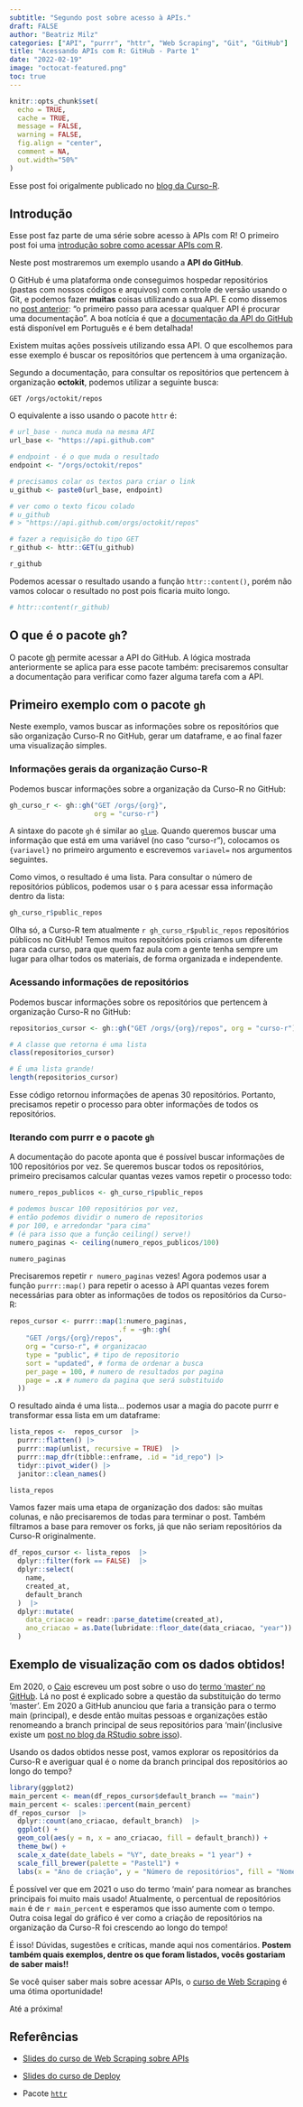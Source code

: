 ```yaml
---
subtitle: "Segundo post sobre acesso à APIs."
draft: FALSE
author: "Beatriz Milz"
categories: ["API", "purrr", "httr", "Web Scraping", "Git", "GitHub"]
title: "Acessando APIs com R: GitHub - Parte 1"
date: "2022-02-19"
image: "octocat-featured.png"
toc: true
---
```


```r
knitr::opts_chunk$set(
  echo = TRUE,
  cache = TRUE,
  message = FALSE,
  warning = FALSE,
  fig.align = "center",
  comment = NA,
  out.width="50%"
)
```

::: callout-tip
Esse post foi origalmente publicado no [blog da Curso-R](https://blog.curso-r.com/posts/2022-02-19-api-github-1/).
:::

## Introdução

Esse post faz parte de uma série sobre acesso à APIs com R!
O primeiro post foi uma [introdução sobre como acessar APIs com R](https://blog.curso-r.com/posts/2021-11-29-api-pokemon/).

Neste post mostraremos um exemplo usando a **API do GitHub**.

O GitHub é uma plataforma onde conseguimos hospedar repositórios (pastas com nossos códigos e arquivos) com controle de versão usando o Git, e podemos fazer **muitas** coisas utilizando a sua API.
E como dissemos no [post anterior](https://blog.curso-r.com/posts/2021-11-29-api-pokemon/): "o primeiro passo para acessar qualquer API é procurar uma documentação".
A boa notícia é que a [documentação da API do GitHub](https://docs.github.com/pt/rest) está disponível em Português e é bem detalhada!

Existem muitas ações possíveis utilizando essa API.
O que escolhemos para esse exemplo é buscar os repositórios que pertencem à uma organização.

Segundo a documentação, para consultar os repositórios que pertencem à organização **octokit**, podemos utilizar a seguinte busca:

    GET /orgs/octokit/repos

O equivalente a isso usando o pacote `httr` é:

```r
# url_base - nunca muda na mesma API
url_base <- "https://api.github.com"      

# endpoint - é o que muda o resultado
endpoint <- "/orgs/octokit/repos"                 

# precisamos colar os textos para criar o link
u_github <- paste0(url_base, endpoint) 

# ver como o texto ficou colado
# u_github 
# > "https://api.github.com/orgs/octokit/repos"

# fazer a requisição do tipo GET
r_github <- httr::GET(u_github) 

r_github
```

Podemos acessar o resultado usando a função `httr::content()`, porém não vamos colocar o resultado no post pois ficaria muito longo.

```r
# httr::content(r_github)
```

## O que é o pacote `gh`?

O pacote [gh](https://gh.r-lib.org/) permite acessar a API do GitHub.
A lógica mostrada anteriormente se aplica para esse pacote também: precisaremos consultar a documentação para verificar como fazer alguma tarefa com a API.

## Primeiro exemplo com o pacote `gh`

Neste exemplo, vamos buscar as informações sobre os repositórios que são organização Curso-R no GitHub, gerar um dataframe, e ao final fazer uma visualização simples.

### Informações gerais da organização Curso-R

Podemos buscar informações sobre a organização da Curso-R no GitHub:

```r
gh_curso_r <- gh::gh("GET /orgs/{org}",
                     org = "curso-r")
```

A sintaxe do pacote `gh` é similar ao [`glue`](https://github.com/tidyverse/glue).
Quando queremos buscar uma informação que está em uma variável (no caso "curso-r"), colocamos os `{variavel}` no primeiro argumento e escrevemos `variavel=` nos argumentos seguintes.

Como vimos, o resultado é uma lista.
Para consultar o número de repositórios públicos, podemos usar o `$` para acessar essa informação dentro da lista:

```r
gh_curso_r$public_repos
```

Olha só, a Curso-R tem atualmente `r gh_curso_r$public_repos` repositórios públicos no GitHub!
Temos muitos repositórios pois criamos um diferente para cada curso, para que quem faz aula com a gente tenha sempre um lugar para olhar todos os materiais, de forma organizada e independente.

### Acessando informações de repositórios

Podemos buscar informações sobre os repositórios que pertencem à organização Curso-R no GitHub:

```r
repositorios_cursor <- gh::gh("GET /orgs/{org}/repos", org = "curso-r")

# A classe que retorna é uma lista
class(repositorios_cursor)

# É uma lista grande!
length(repositorios_cursor)
```

Esse código retornou informações de apenas 30 repositórios.
Portanto, precisamos repetir o processo para obter informações de todos os repositórios.

### Iterando com purrr e o pacote `gh`

A documentação do pacote aponta que é possível buscar informações de 100 repositórios por vez.
Se queremos buscar todos os repositórios, primeiro precisamos calcular quantas vezes vamos repetir o processo todo:

```r
numero_repos_publicos <- gh_curso_r$public_repos

# podemos buscar 100 repositórios por vez,
# então podemos dividir o numero de repositorios
# por 100, e arredondar "para cima"
# (é para isso que a função ceiling() serve!)
numero_paginas <- ceiling(numero_repos_publicos/100)

numero_paginas
```

Precisaremos repetir `r numero_paginas` vezes!
Agora podemos usar a função `purrr::map()` para repetir o acesso à API quantas vezes forem necessárias para obter as informações de todos os repositórios da Curso-R:

```r
repos_cursor <- purrr::map(1:numero_paginas, 
                           .f = ~gh::gh(
    "GET /orgs/{org}/repos", 
    org = "curso-r", # organizacao
    type = "public", # tipo de repositorio 
    sort = "updated", # forma de ordenar a busca
    per_page = 100, # numero de resultados por pagina
    page = .x # numero da pagina que será substituido
  ))
```

O resultado ainda é uma lista... podemos usar a magia do pacote purrr e transformar essa lista em um dataframe:

```r
lista_repos <-  repos_cursor  |> 
  purrr::flatten() |> 
  purrr::map(unlist, recursive = TRUE)  |> 
  purrr::map_dfr(tibble::enframe, .id = "id_repo") |> 
  tidyr::pivot_wider() |> 
  janitor::clean_names()

lista_repos
```

Vamos fazer mais uma etapa de organização dos dados: são muitas colunas, e não precisaremos de todas para terminar o post.
Também filtramos a base para remover os forks, já que não seriam repositórios da Curso-R originalmente.

```r
df_repos_cursor <- lista_repos  |>
  dplyr::filter(fork == FALSE)  |>
  dplyr::select(
    name,
    created_at,
    default_branch
  )  |>
  dplyr::mutate(
    data_criacao = readr::parse_datetime(created_at),
    ano_criacao = as.Date(lubridate::floor_date(data_criacao, "year"))
  )
```

## Exemplo de visualização com os dados obtidos!

Em 2020, o [Caio](https://lente.dev) escreveu um post sobre o uso do [termo 'master' no GitHub](https://blog.curso-r.com/posts/2020-07-27-github-main-branch/).
Lá no post é explicado sobre a questão da substituição do termo 'master'.
Em 2020 a GitHub anunciou que faria a transição para o termo main (principal), e desde então muitas pessoas e organizações estão renomeando a branch principal de seus repositórios para 'main'(inclusive existe um [post no blog da RStudio sobre isso](https://www.tidyverse.org/blog/2021/10/renaming-default-branch/)).

Usando os dados obtidos nesse post, vamos explorar os repositórios da Curso-R e averiguar qual é o nome da branch principal dos repositórios ao longo do tempo?

```r
library(ggplot2)
main_percent <- mean(df_repos_cursor$default_branch == "main")
main_percent <- scales::percent(main_percent)
df_repos_cursor  |>
  dplyr::count(ano_criacao, default_branch)  |>
  ggplot() +
  geom_col(aes(y = n, x = ano_criacao, fill = default_branch)) +
  theme_bw() +
  scale_x_date(date_labels = "%Y", date_breaks = "1 year") +
  scale_fill_brewer(palette = "Pastel1") +
  labs(x = "Ano de criação", y = "Número de repositórios", fill = "Nome da Branch")

```

É possível ver que em 2021 o uso do termo 'main' para nomear as branches principais foi muito mais usado!
Atualmente, o percentual de repositórios `main` é de `r main_percent` e esperamos que isso aumente com o tempo.
Outra coisa legal do gráfico é ver como a criação de repositórios na organização da Curso-R foi crescendo ao longo do tempo!

É isso!
Dúvidas, sugestões e críticas, mande aqui nos comentários.
**Postem também quais exemplos, dentre os que foram listados, vocês gostariam de saber mais!!**

Se você quiser saber mais sobre acessar APIs, o [curso de Web Scraping](https://loja.curso-r.com/web-scraping.html) é uma ótima oportunidade!

Até a próxima!

## Referências

-   [Slides do curso de Web Scraping sobre APIs](https://curso-r.github.io/main-web-scraping/slides/02-introducao-ao-ws.html#8)

-   [Slides do curso de Deploy](https://curso-r.github.io/main-deploy/docs/index.html#12)

-   Pacote [`httr`](https://cran.r-project.org/web/packages/httr/vignettes/quickstart.html)
